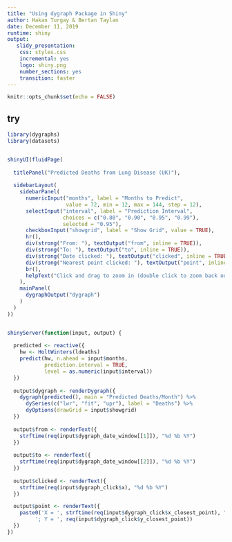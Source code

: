 ```yaml
---
title: "Using dygraph Package in Shiny"
author: Hakan Turgay & Bertan Taylan
date: December 11, 2019
runtime: shiny
output:
   slidy_presentation:
    css: styles.css
    incremental: yes
    logo: shiny.png
    number_sections: yes
    transition: faster
---
```


```r
knitr::opts_chunk$set(echo = FALSE)
```

## try

```r
library(dygraphs)
library(datasets)


shinyUI(fluidPage(
  
  titlePanel("Predicted Deaths from Lung Disease (UK)"),
  
  sidebarLayout(
    sidebarPanel(
      numericInput("months", label = "Months to Predict", 
                   value = 72, min = 12, max = 144, step = 12),
      selectInput("interval", label = "Prediction Interval",
                  choices = c("0.80", "0.90", "0.95", "0.99"),
                  selected = "0.95"),
      checkboxInput("showgrid", label = "Show Grid", value = TRUE),
      hr(),
      div(strong("From: "), textOutput("from", inline = TRUE)),
      div(strong("To: "), textOutput("to", inline = TRUE)),
      div(strong("Date clicked: "), textOutput("clicked", inline = TRUE)),
      div(strong("Nearest point clicked: "), textOutput("point", inline = TRUE)),
      br(),
      helpText("Click and drag to zoom in (double click to zoom back out).")
    ),
    mainPanel(
      dygraphOutput("dygraph")
    )
  )
))


shinyServer(function(input, output) {
  
  predicted <- reactive({
    hw <- HoltWinters(ldeaths)
    predict(hw, n.ahead = input$months, 
            prediction.interval = TRUE,
            level = as.numeric(input$interval))
  })
  
  output$dygraph <- renderDygraph({
    dygraph(predicted(), main = "Predicted Deaths/Month") %>%
      dySeries(c("lwr", "fit", "upr"), label = "Deaths") %>%
      dyOptions(drawGrid = input$showgrid)
  })
  
  output$from <- renderText({
    strftime(req(input$dygraph_date_window[[1]]), "%d %b %Y")      
  })
  
  output$to <- renderText({
    strftime(req(input$dygraph_date_window[[2]]), "%d %b %Y")
  })
  
  output$clicked <- renderText({
    strftime(req(input$dygraph_click$x), "%d %b %Y")
  })

  output$point <- renderText({
    paste0('X = ', strftime(req(input$dygraph_click$x_closest_point), "%d %b %Y"), 
         '; Y = ', req(input$dygraph_click$y_closest_point))
  })
})
```
